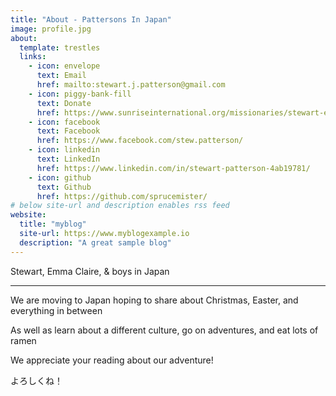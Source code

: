 ```yaml
---
title: "About - Pattersons In Japan"
image: profile.jpg
about:
  template: trestles
  links:
    - icon: envelope
      text: Email
      href: mailto:stewart.j.patterson@gmail.com
    - icon: piggy-bank-fill
      text: Donate
      href: https://www.sunriseinternational.org/missionaries/stewart-emma-patterson/
    - icon: facebook
      text: Facebook
      href: https://www.facebook.com/stew.patterson/
    - icon: linkedin
      text: LinkedIn
      href: https://www.linkedin.com/in/stewart-patterson-4ab19781/
    - icon: github
      text: Github
      href: https://github.com/sprucemister/
# below site-url and description enables rss feed
website:
  title: "myblog"
  site-url: https://www.myblogexample.io
  description: "A great sample blog"
---
```


Stewart, Emma Claire, & boys in Japan

<hr>

</hr>

We are moving to Japan hoping to share about Christmas, Easter, and everything in between

As well as learn about a different culture, go on adventures, and eat lots of ramen

We appreciate your reading about our adventure!

よろしくね！

